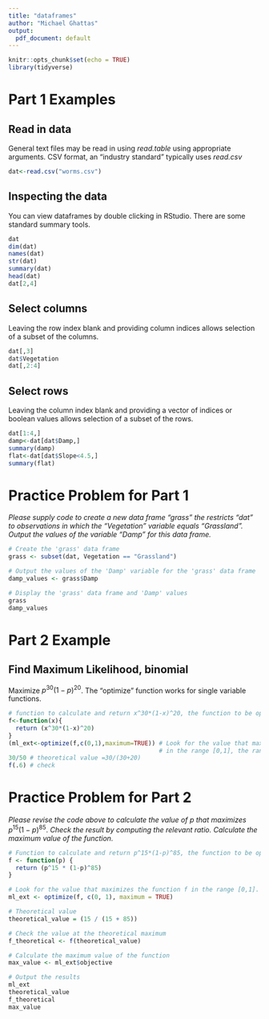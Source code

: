 ```yaml
---
title: "dataframes"
author: "Michael Ghattas"
output:
  pdf_document: default
---
```



```r
knitr::opts_chunk$set(echo = TRUE)
library(tidyverse)
```


# Part 1 Examples

## Read in data

General text files may be read in using *read.table* using appropriate arguments. CSV format, an "industry standard" typically uses *read.csv*

```r
dat<-read.csv("worms.csv")
```

## Inspecting the data

You can view dataframes by double clicking in RStudio. There are some standard summary tools.

```r
dat
dim(dat)
names(dat)
str(dat)
summary(dat)
head(dat)
dat[2,4]
```

## Select columns

Leaving the row index blank and providing column indices allows selection of a subset of the columns.

```r
dat[,3]
dat$Vegetation
dat[,2:4]
```

## Select rows

Leaving the column index blank and providing a vector of indices or boolean values allows selection of a subset of the rows.

```r
dat[1:4,]
damp<-dat[dat$Damp,]
summary(damp)
flat<-dat[dat$Slope<4.5,]
summary(flat)
```

# Practice Problem for Part 1

*Please supply code to create a new data frame "grass" the restricts "dat" to observations in which the "Vegetation" variable equals "Grassland". Output the values of the variable "Damp" for this data frame.*

```r
# Create the 'grass' data frame
grass <- subset(dat, Vegetation == "Grassland")

# Output the values of the 'Damp' variable for the 'grass' data frame
damp_values <- grass$Damp

# Display the 'grass' data frame and 'Damp' values
grass
damp_values
```

# Part 2 Example

## Find Maximum Likelihood, binomial

Maximize $p^{30}\left(1-p\right)^{20}$. The "optimize" function works for single variable functions.

```r
# function to calculate and return x^30*(1-x)^20, the function to be optimized.
f<-function(x){
  return (x^30*(1-x)^20)
}
(ml_ext<-optimize(f,c(0,1),maximum=TRUE)) # Look for the value that maximizes the function f 
                                          # in the range [0,1], the range of valid probabilities.
30/50 # theoretical value =30/(30+20)
f(.6) # check
```

# Practice Problem for Part 2

*Please revise the code above to calculate the value of $p$ that maximizes* $p^{15}\left(1-p\right)^{85}$. *Check the result by computing the relevant ratio. Calculate the maximum value of the function.*

```r
# Function to calculate and return p^15*(1-p)^85, the function to be optimized.
f <- function(p) {
  return (p^15 * (1-p)^85)
}

# Look for the value that maximizes the function f in the range [0,1].
ml_ext <- optimize(f, c(0, 1), maximum = TRUE)

# Theoretical value
theoretical_value = (15 / (15 + 85))

# Check the value at the theoretical maximum
f_theoretical <- f(theoretical_value)

# Calculate the maximum value of the function
max_value <- ml_ext$objective

# Output the results
ml_ext
theoretical_value
f_theoretical
max_value
```
